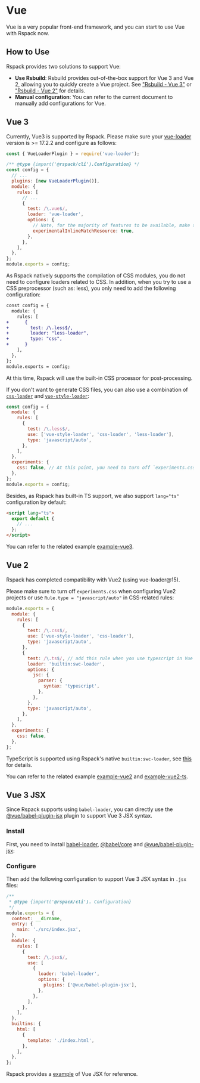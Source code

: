 
# Vue

Vue is a very popular front-end framework, and you can start to use Vue with Rspack now.

## How to Use

Rspack provides two solutions to support Vue:

- **Use Rsbuild**: Rsbuild provides out-of-the-box support for Vue 3 and Vue 2, allowing you to quickly create a Vue project. See ["Rsbuild - Vue 3"](https://rsbuild.dev/guide/framework/vue3) or ["Rsbuild - Vue 2"](https://rsbuild.dev/guide/framework/vue2) for details.
- **Manual configuration**: You can refer to the current document to manually add configurations for Vue.

## Vue 3

Currently, Vue3 is supported by Rspack. Please make sure your [vue-loader](https://github.com/vuejs/vue-loader) version is >= 17.2.2 and configure as follows:

```js title="rspack.config.js"
const { VueLoaderPlugin } = require('vue-loader');

/** @type {import('@rspack/cli').Configuration} */
const config = {
  // ...
  plugins: [new VueLoaderPlugin()],
  module: {
    rules: [
      // ...
      {
        test: /\.vue$/,
        loader: 'vue-loader',
        options: {
          // Note, for the majority of features to be available, make sure this option is `true`
          experimentalInlineMatchResource: true,
        },
      },
    ],
  },
};
module.exports = config;
```

As Rspack natively supports the compilation of CSS modules, you do not need to configure loaders related to CSS. In addition, when you try to use a CSS preprocessor (such as: less), you only need to add the following configuration:

```diff
const config = {
  module: {
    rules: [
+      {
+        test: /\.less$/,
+        loader: "less-loader",
+        type: "css",
+      }
    ],
  },
};
module.exports = config;
```

At this time, Rspack will use the built-in CSS processor for post-processing.

If you don't want to generate CSS files, you can also use a combination of [`css-loader`](https://github.com/webpack-contrib/css-loader) and [`vue-style-loader`](https://github.com/vuejs/vue-style-loader):

```js
const config = {
  module: {
    rules: [
      {
        test: /\.less$/,
        use: ['vue-style-loader', 'css-loader', 'less-loader'],
        type: 'javascript/auto',
      },
    ],
  },
  experiments: {
    css: false, // At this point, you need to turn off `experiments.css` to adapt to the internal processing logic of `vue-loader`
  },
};
module.exports = config;
```

Besides, as Rspack has built-in TS support, we also support `lang="ts"` configuration by default:

```html
<script lang="ts">
  export default {
    // ...
  };
</script>
```

You can refer to the related example [example-vue3](https://github.com/rspack-contrib/rspack-examples/tree/main/rspack/vue).

## Vue 2

Rspack has completed compatibility with Vue2 (using vue-loader@15).

Please make sure to turn off `experiments.css` when configuring Vue2 projects or use `Rule.type = "javascript/auto"` in CSS-related rules:

```js title="rspack.config.js"
module.exports = {
  module: {
    rules: [
      {
        test: /\.css$/,
        use: ['vue-style-loader', 'css-loader'],
        type: 'javascript/auto',
      },
      {
        test: /\.ts$/, // add this rule when you use typescript in Vue SFC
        loader: 'builtin:swc-loader',
        options: {
          jsc: {
            parser: {
              syntax: 'typescript',
            },
          },
        },
        type: 'javascript/auto',
      },
    ],
  },
  experiments: {
    css: false,
  },
};
```

TypeScript is supported using Rspack's native `builtin:swc-loader`, see [this](/guide/loader#builtinswc-loader) for details.

You can refer to the related example [example-vue2](https://github.com/rspack-contrib/rspack-examples/tree/main/rspack/vue2) and [example-vue2-ts](https://github.com/rspack-contrib/rspack-examples/tree/main/rspack/vue2-ts).

## Vue 3 JSX

Since Rspack supports using `babel-loader`, you can directly use the [@vue/babel-plugin-jsx](https://github.com/vuejs/babel-plugin-jsx) plugin to support Vue 3 JSX syntax.

### Install

First, you need to install [babel-loader](https://www.npmjs.com/package/babel-loader), [@babel/core](https://www.npmjs.com/package/@babel/core) and [@vue/babel-plugin-jsx](https://www.npmjs.com/package/@vue/babel-plugin-jsx):

<PackageManagerTabs command="add babel-loader @babel/core @vue/babel-plugin-jsx -D" />

### Configure

Then add the following configuration to support Vue 3 JSX syntax in `.jsx` files:

```js title="rspack.config.js"
/**
 * @type {import('@rspack/cli'). Configuration}
 */
module.exports = {
  context: __dirname,
  entry: {
    main: './src/index.jsx',
  },
  module: {
    rules: [
      {
        test: /\.jsx$/,
        use: [
          {
            loader: 'babel-loader',
            options: {
              plugins: ['@vue/babel-plugin-jsx'],
            },
          },
        ],
      },
    ],
  },
  builtins: {
    html: [
      {
        template: './index.html',
      },
    ],
  },
};
```

Rspack provides a [example](https://github.com/rspack-contrib/rspack-examples/tree/main/rspack/vue3-jsx) of Vue JSX for reference.
